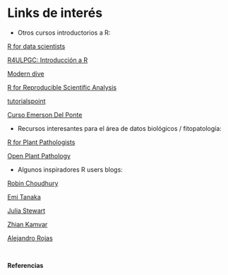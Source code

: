 # Links de interés

* Otros cursos introductorios a R: 

[R for data scientists](https://r4ds.had.co.nz/)

[R4ULPGC: Introducción a R](http://www.dma.ulpgc.es/profesores/personal/stat/cursoR4ULPGC/index.html)

[Modern dive](https://moderndive.com)

[R for Reproducible Scientific Analysis](http://swcarpentry.github.io/r-novice-gapminder/)

[tutorialspoint](https://www.tutorialspoint.com/r/index.htm)

[Curso Emerson Del Ponte](https://emdelponte.github.io/FIP606/delineamentos-experimentais.html)

* Recursos interesantes para el área de datos biológicos / fitopatología:

[R for Plant Pathologists](https://everhartlab.github.io/IntroR/)

[Open Plant Pathology](https://www.openplantpathology.org/#talks)

* Algunos inspiradores R users blogs:

[Robin Choudhury](https://robchoudhury.netlify.com/)

[Emi Tanaka](https://emitanaka.github.io/)

[Julia Stewart](http://jules32.github.io/)

[Zhian Kamvar](https://zkamvar.github.io/)

[Alejandro Rojas](https://alejorojas2.github.io/)


</br>

<b>Referencias</b>
